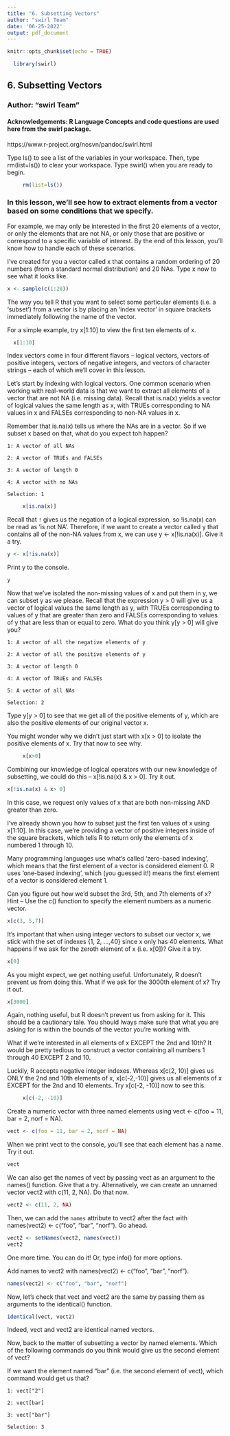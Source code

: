 ```yaml
---
title: "6. Subsetting Vectors"
author: "swirl Team"
date: '06-25-2022'
output: pdf_document
---
```


```r
knitr::opts_chunk$set(echo = TRUE)
```
```r
  library(swirl)
```
   
## 6. Subsetting Vectors
### Author: "swirl Team"
#### Acknowledgements: R Language Concepts and code questions are used here from the swirl package.
https://www.r-project.org/nosvn/pandoc/swirl.html

    
Type ls() to see a list of the variables in your workspace. Then, type rm(list=ls()) to clear your workspace.
Type swirl() when you are ready to begin.
    
```r
     rm(list=ls())
```
### In this lesson, we'll see how to extract elements from a vector based on some conditions that we specify.
                                                                                                                   
For example, we may only be interested in the first 20 elements of a vector, or only the elements 
that are not NA, or only those that are positive or correspond to a specific variable of interest. 
By the end of this lesson, you'll know how to handle each of these scenarios.
                                                                                                                
I've created for you a vector called x that contains a random ordering of 20 numbers (from a standard normal
distribution) and 20 NAs. Type x now to see what it looks like.
```r
x <- sample(c(1:20))
```                                                                                                          
The way you tell R that you want to select some particular elements (i.e. a 'subset') from a vector
is by placing an 'index vector' in square brackets immediately following the name of the vector.
                                                                                                          
For a simple example, try x[1:10] to view the first ten elements of x.
```r
  x[1:10]
```                                                                                                     
Index vectors come in four different flavors -- logical vectors, vectors of positive integers, 
vectors of negative integers, and vectors of character strings -- each of which we'll cover in this lesson.
                                                                                                    
Let's start by indexing with logical vectors. One common scenario when working with real-world
data is that we want to extract all elements of a vector that are not NA (i.e. missing data). 
Recall that is.na(x) yields a vector of logical values the same length as x, with TRUEs
corresponding to NA values in x and FALSEs corresponding to non-NA values in x.
                                                               
Remember that is.na(x) tells us where the NAs are in a vector.
So if we subset x based on that, what do you expect toh happen?

    1: A vector of all NAs

    2: A vector of TRUEs and FALSEs

    3: A vector of length 0

    4: A vector with no NAs

    Selection: 1

```r
     x[is.na(x)]
```                                                                                             
Recall that `!` gives us the negation of a logical expression, so !is.na(x) can be read as 'is not NA'. 
Therefore, if we want to create a vector called y that contains all of the non-NA values from x, we can use 
y <- x[!is.na(x)]. Give it a  try.
    
```r
y <- x[!is.na(x)]
```
                                                                                            
Print y to the console.
```r
y
```
Now that we've isolated the non-missing values of x and put them in y, we can subset y as we please.
Recall that the expression y > 0 will give us a vector of logical values the same length as y, with TRUEs                corresponding to values of y that are greater than zero and FALSEs corresponding to values of y that 
are less than or equal to zero.  What do you think y[y > 0] will give you?

    1: A vector of all the negative elements of y
    
    2: A vector of all the positive elements of y
    
    3: A vector of length 0
    
    4: A vector of TRUEs and FALSEs
    
    5: A vector of all NAs

    Selection: 2

Type y[y > 0] to see that we get all of the positive elements of y, which are also the positive elements of our          original vector x.

You might wonder why we didn't just start with x[x > 0] to isolate the positive elements of x.
Try that now to see why.
    
```r
     x[x>0]
```                                                                              
Combining our knowledge of logical operators with our new knowledge of subsetting, 
we could do this -- x[!is.na(x) & x > 0]. Try it out.
    
```r
x[!is.na(x) & x> 0]
```
In this case, we request only values of x that are both non-missing AND greater than zero.

I've already shown you how to subset just the first ten values of x using x[1:10]. 
In this case, we're providing a vector of positive integers inside of the square brackets, 
which tells R to return only the elements of x numbered 1 through 10.

Many programming languages use what's called 'zero-based indexing', which means that the first element
of a vector is considered element 0. R uses 'one-based indexing', which (you guessed it!) means
the first element of a vector is considered element 1.

Can you figure out how we'd subset the 3rd, 5th, and 7th elements of x?
Hint -- Use the c() function to specify the element numbers as a numeric vector.
    
```r
x[c(3, 5,7)]
```
It's important that when using integer vectors to subset our vector x, 
we stick with the set of indexes {1, 2, ...,40} since x only has 40 elements.
What happens if we ask for the zeroth element of x (i.e. x[0])? Give it a try.
    
```r
x[0]
```
As you might expect, we get nothing useful. Unfortunately, R doesn't prevent us from doing this. 
What if we ask for the 3000th element of x? Try it out.
    
```r
x[3000]
```
Again, nothing useful, but R doesn't prevent us from asking for it. This should be a cautionary tale. 
You should lways  make sure that what you are asking for is within the bounds of the vector you're working with.

What if we're interested in all elements of x EXCEPT the 2nd and 10th? It would be pretty tedious to construct a         vector containing all numbers 1 through 40 EXCEPT 2 and 10.

Luckily, R accepts negative integer indexes. Whereas x[c(2, 10)] gives us ONLY the 2nd and 10th elements of x,           x[c(-2,-10)] gives us all elements of x EXCEPT for the 2nd and 10 elements.  Try x[c(-2, -10)] now to see this.
    
```r
     x[c(-2, -10)]
```
Create a numeric vector with three named elements using vect <- c(foo = 11, bar = 2, norf = NA).
```r
vect <- c(foo = 11, bar = 2, norf = NA)
```
When we print vect to the console, you'll see that each element has a name. Try it out.
```r
vect
```
We can also get the names of vect by passing vect as an argument to the names() function. Give that a try.
Alternatively, we can create an unnamed vector vect2 with c(11, 2, NA). Do that now.
```r
vect2 <- c(11, 2, NA)
```
Then, we can add the `names` attribute to vect2 after the fact with 
names(vect2) <- c("foo", "bar", "norf"). Go ahead.

```r
vect2 <- setNames(vect2, names(vect))
vect2
``` 
One more time. You can do it! Or, type info() for more options.

Add names to vect2 with names(vect2) <- c("foo", "bar", "norf").
```r
names(vect2) <- c("foo", "bar", "norf")
```
Now, let's check that vect and vect2 are the same by passing them as arguments to the identical() function.
```r
identical(vect, vect2)
```
Indeed, vect and vect2 are identical named vectors.

Now, back to the matter of subsetting a vector by named elements. Which of the following commands 
do you think would give us the second element of vect?

If we want the element named "bar" (i.e. the second element of vect), which command would get us that?

    1: vect["2"]

    2: vect[bar]

    3: vect["bar"]

    Selection: 3
